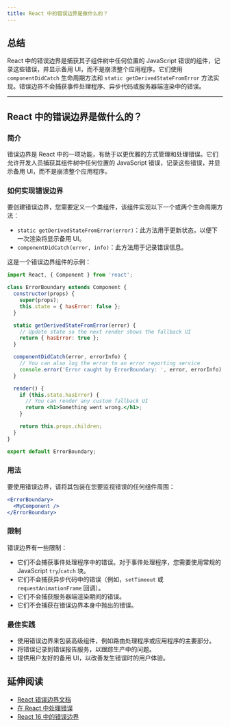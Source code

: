 ```yaml
---
title: React 中的错误边界是做什么的？
---
```


## 总结

React 中的错误边界是捕获其子组件树中任何位置的 JavaScript 错误的组件，记录这些错误，并显示备用 UI，而不是崩溃整个应用程序。它们使用 `componentDidCatch` 生命周期方法和 `static getDerivedStateFromError` 方法实现。错误边界不会捕获事件处理程序、异步代码或服务器端渲染中的错误。

***

## React 中的错误边界是做什么的？

### 简介

错误边界是 React 中的一项功能，有助于以更优雅的方式管理和处理错误。它们允许开发人员捕获其组件树中任何位置的 JavaScript 错误，记录这些错误，并显示备用 UI，而不是崩溃整个应用程序。

### 如何实现错误边界

要创建错误边界，您需要定义一个类组件，该组件实现以下一个或两个生命周期方法：

* `static getDerivedStateFromError(error)`：此方法用于更新状态，以便下一次渲染将显示备用 UI。
* `componentDidCatch(error, info)`：此方法用于记录错误信息。

这是一个错误边界组件的示例：

```jsx
import React, { Component } from 'react';

class ErrorBoundary extends Component {
  constructor(props) {
    super(props);
    this.state = { hasError: false };
  }

  static getDerivedStateFromError(error) {
    // Update state so the next render shows the fallback UI
    return { hasError: true };
  }

  componentDidCatch(error, errorInfo) {
    // You can also log the error to an error reporting service
    console.error('Error caught by ErrorBoundary: ', error, errorInfo);
  }

  render() {
    if (this.state.hasError) {
      // You can render any custom fallback UI
      return <h1>Something went wrong.</h1>;
    }

    return this.props.children;
  }
}

export default ErrorBoundary;
```

### 用法

要使用错误边界，请将其包装在您要监视错误的任何组件周围：

```jsx
<ErrorBoundary>
  <MyComponent />
</ErrorBoundary>
```

### 限制

错误边界有一些限制：

* 它们不会捕获事件处理程序中的错误。对于事件处理程序，您需要使用常规的 JavaScript `try`/`catch` 块。
* 它们不会捕获异步代码中的错误（例如，`setTimeout` 或 `requestAnimationFrame` 回调）。
* 它们不会捕获服务器端渲染期间的错误。
* 它们不会捕获在错误边界本身中抛出的错误。

### 最佳实践

* 使用错误边界来包装高级组件，例如路由处理程序或应用程序的主要部分。
* 将错误记录到错误报告服务，以跟踪生产中的问题。
* 提供用户友好的备用 UI，以改善发生错误时的用户体验。

## 延伸阅读

* [React 错误边界文档](https://reactjs.org/docs/error-boundaries.html)
* [在 React 中处理错误](https://reactjs.org/blog/2017/07/26/error-handling-in-react-16.html)
* [React 16 中的错误边界](https://reactjs.org/blog/2017/07/26/error-handling-in-react-16.html)

